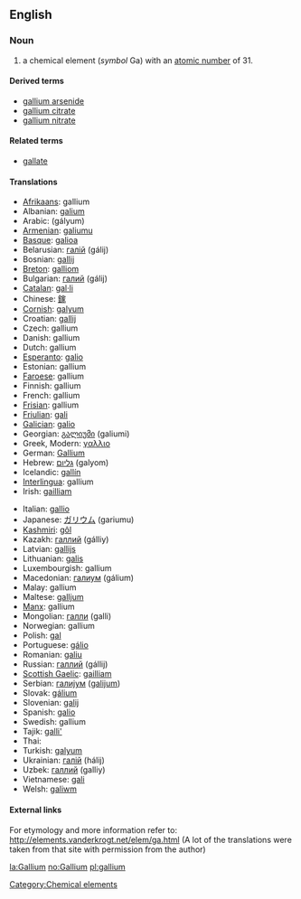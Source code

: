 {{See|Gallium}}
==English==
{{elements|Ga|zinc|Zn|germanium|Ge}}
=== Noun ===
{{en-noun-unc}}
{{wikipedia}}

# a chemical element (''symbol'' Ga) with an [[atomic number]] of 31.

====Derived terms====
*[[gallium arsenide]]
*[[gallium citrate]]
*[[gallium nitrate]]

====Related terms====
*[[gallate]]

==== Translations ====
{{top}}
*[[Afrikaans]]: gallium
*Albanian: [[galium]]
*Arabic: {{ARchar|[[جاليوم]]}} (gályum) {{m}}
*[[Armenian]]: [[galiumu]]
*[[Basque]]: [[galioa]]
*Belarusian: [[галiй]] (gálij) {{m}}
*Bosnian: [[gallij]]
*[[Breton]]: [[galliom]]
*Bulgarian: [[галий]] (gálij) {{m}}
*[[Catalan]]: [[gal·li]]
*Chinese: [[鎵]]
*[[Cornish]]: [[galyum]]
*Croatian: [[gallij]]
*Czech: gallium
*Danish: gallium
*Dutch: gallium {{n}}
*[[Esperanto]]: [[galio]]
*Estonian: gallium
*[[Faroese]]: gallium
*Finnish: gallium
*French: gallium {{m}}
*[[Frisian]]: gallium
*[[Friulian]]: [[gali]]
*[[Galician]]: [[galio]]
*Georgian: [[გალიუმი]] (galiumi)
*Greek, Modern: [[γαλλιο]] {{n}}
*German: [[Gallium]] {{n}}
*Hebrew: [[גליום]] (galyom)
*Icelandic: [[gallín]]
*[[Interlingua]]: gallium
*Irish: [[gailliam]]
{{mid}}
*Italian: [[gallio]] {{m}}
*Japanese: [[ガリウム]] (gariumu)
*[[Kashmiri]]: [[gôl]]
*Kazakh: [[галлий]] (gálliy)
*Latvian: [[gallijs]]
*Lithuanian: [[galis]]
*Luxembourgish: gallium
*Macedonian: [[галиум]] (gálium) {{m}}
*Malay: gallium
*Maltese: [[galljum]]
*[[Manx]]: gallium
*Mongolian: [[галли]] (galli)
*Norwegian: gallium
*Polish: [[gal#Polish|gal]] {{m}}
*Portuguese: [[gálio]] {{m}}
*Romanian: [[galiu]] {{n}}
*Russian: [[галлий]] (gállij) {{m}}
*[[Scottish Gaelic]]: [[gailliam]]
*Serbian: [[галиjум]] ([[galijum]]) {{m}}
*Slovak: [[gálium]]
*Slovenian: [[galij]]
*Spanish: [[galio]] {{m}}
*Swedish: gallium
*Tajik: [[galli']]
*Thai: {{THchar|[[แกลเลียม]]}}
*Turkish: [[galyum]]
*Ukrainian: [[галiй]] (hálij) {{m}}
*Uzbek: [[галлий]] (galliy)
*Vietnamese: [[gali]]
*Welsh: [[galiwm]]
{{bottom}}

====External links====
For etymology and more information refer to:
http://elements.vanderkrogt.net/elem/ga.html
(A lot of the translations were taken from that site with permission from the author)

[[Category:Chemical elements]]

[[la:Gallium]]
[[no:Gallium]]
[[pl:gallium]]